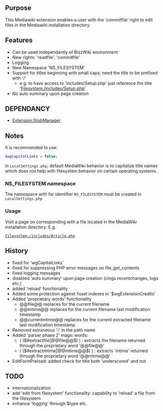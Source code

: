 {{Extension
|name        = FileManager
|status      = beta
|type        = hook
|author      = [[user:jldupont|Jean-Lou Dupont]]
|image       =
|version     = 1.0.0
|update      =
|mediawiki   = 1.10
|download    = [http://mediawiki.googlecode.com/svn/tags/ SVN]
|readme      =
|changelog   = See SVN ($Id$)
|description = 
|parameters  =
|rights      =
|example     =
}}
== Purpose ==
This Mediawiki extension enables a user with the 'commitfile' right to edit files in the Mediawiki installation directory.  

== Features ==
* Can be used independantly of BizzWiki environment 
* New rights: 'readfile', 'commitfile'
* Logging
* New Namespace 'NS_FILESYSTEM'
* Support for titles beginning with small caps; need the title to be prefixed with '/'
** e.g. to have access to 'includes/Setup.php' just reference the title 'Filesystem:/includes/Setup.php'
* No auto summary upon page creation

== DEPENDANCY ==
* [[Extension:StubManager]]

== Notes ==
It is recommended to use:
<source lang=php>
$wgCapitalLinks = false;
</source>
in <code>LocalSettings.php</code>; default MediaWiki behavior is to capitalize title names which
does not help with filesystem behavior on certain operating systems.

=== NS_FILESYSTEM namespace ===
The namespace with for identifier <code>NS_FILESYSTEM</code> must be created in <code>LocalSettings.php</code>

=== Usage ===
Visit a page on corresponding with a file located in the MediaWiki installation directory. E.g.
 Filesystem:/includes/Article.php

== History ==
* fixed for 'wgCapitalLinks' 
* fixed for suppressing PHP error messages on file_get_contents
* fixed logging messages
* disabled 'auto summary' upon page creation (clogs recentchanges, logs etc.)
* added 'reload' functionality
* Added some protection against !isset indexes in '$wgExtensionCredits'
* Added 'proprietary words' functionality
** @@file@@   replaces for the current filename
** @@mtime@@  replaces for the current filename last modification timestamp
** @@currentmtime@@ replaces for the current extracted filename last modification timestamp
* Removed extraneous '/' in the path name
* Added 'parser phase 2' magic words:
** ( ($#extractfile|@@file@@$) )   : extracts the filename returned through the proprietary word '@@file@@'
** ( ($#extractmtime|@@mtime@@$) ) : extracts 'mtime' returned through the proprietary word '@@mtime@@'
* EditFormPreload: added check for title both 'underscored' and not 

== TODO ==
* internationalization
* add 'edit from filesystem' functionality: capability to 'reload' a file from the filesystem
* enhance 'logging' through $type etc.

{{Pear|FileManager}}
